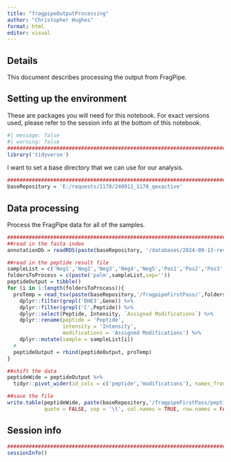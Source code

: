 ```yaml
---
title: "fragpipeOutputProcessing"
author: "Christopher Hughes"
format: html
editor: visual
---
```


## Details

This document describes processing the output from FragPipe.

## Setting up the environment

These are packages you will need for this notebook. For exact versions used, please refer to the session info at the bottom of this notebook.

```r
#| message: false
#| warning: false
##########################################################################################
library('tidyverse')
```

I want to set a base directory that we can use for our analysis.

```r
##########################################################################################
baseRepository = 'E:/requests/1178/240911_1178_qexactive'
```

## Data processing

Process the FragPipe data for all of the samples.

```r
##########################################################################################
##read in the fasta index
annotationDb = readRDS(paste(baseRepository, '/databases/2024-09-13-reviewed-UP000009136-spikein.fasta_index_trypticPeps.rds',sep=''))

##read in the peptide result file
sampleList = c('Neg1','Neg2','Neg3','Neg4','Neg5','Pos1','Pos2','Pos3','Pos4','Pos5')
foldersToProcess = c(paste('palm',sampleList,sep=''))
peptideOutput = tibble()
for (i in 1:length(foldersToProcess)){
  proTemp = read_tsv(paste(baseRepository,'/fragpipeFirstPass/',foldersToProcess[i],'/peptide.tsv',sep=''), show_col_types = FALSE) %>%
    dplyr::filter(grepl('DHE3',Gene)) %>%
    dplyr::filter(grepl('C',Peptide)) %>%
    dplyr::select(Peptide, Intensity, `Assigned Modifications`) %>%
    dplyr::rename(peptide = 'Peptide',
                  intensity = 'Intensity',
                  modifications = 'Assigned Modifications') %>%
    dplyr::mutate(sample = sampleList[i])
  #
  peptideOutput = rbind(peptideOutput, proTemp)
}

##shift the data
peptideWide = peptideOutput %>%
  tidyr::pivot_wider(id_cols = c('peptide','modifications'), names_from = 'sample', values_from = 'intensity')

##save the file
write.table(peptideWide, paste(baseRepository,'/fragpipeFirstPass/peptideProcessed.tsv',sep=''),
            quote = FALSE, sep = '\t', col.names = TRUE, row.names = FALSE)
```

## Session info

```r
##########################################################################################
sessionInfo()
```
